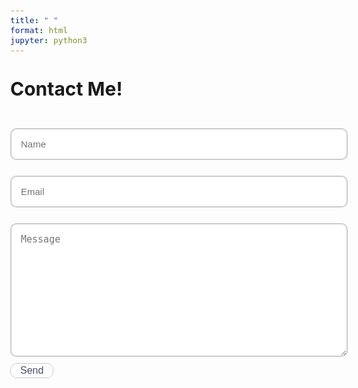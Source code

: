 ```yaml
---
title: " "
format: html
jupyter: python3
---
```


<style>
body {
    font-size: 15px;
}
form {
    max-width: 600px;
    margin: auto;
    margin-left: 0;
}
label {
    display: block;
    font-size: 15px;
}
input[type="text"], input[type="email"], textarea {
    width: 100%;
    padding: 15px;
    font-size: 15px;
    margin-top: 10px;
    border: 2px solid #ccc;
    border-radius: 10px;
}
input[type="text"]:focus, input[type="email"]:focus, textarea:focus {
    border: 4px solid #87CEEB;
    outline: none;
}
button {
    display: block;
    width: auto;
    background-color: #87CEEB;
    color: white;
    border: none;
    cursor: pointer;
    border-radius: 10px;
}
button.send-button {
    font-size: 16px;
    padding: 2px 15px;
    background-color: transparent;
    color: #495365;
    border: 1px solid #ccc;
}
body.dark-mode button.send-button {
    color: white;
}
button.send-button:hover {
    background-color: #87CEEB;
    color: white;
}
nav button {
    all: unset;
}
</style>

<div style="height: 20px;"></div>

<div style="font-size: 30px;"><strong>Contact Me!</strong></div>

<div style="height: 20px;"></div>

<form action="https://formspree.io/f/xeqybeql" method="POST" id="contactForm">
  <input type="text" id="name" name="name" placeholder="Name" required>
  
  <input type="email" id="email" name="email" placeholder="Email" required>
  
  <textarea id="message" name="message" rows="10" placeholder="Message" required></textarea>
  
  <div style="height: 10px;"></div>
  
  <button type="submit" class="send-button">Send</button>
</form>

<script>
document.addEventListener("DOMContentLoaded", function() {
    var form = document.getElementById('contactForm');
    form.addEventListener('submit', function(event) {
        event.preventDefault(); // Prevent the default form submission
        fetch(form.action, {
            method: 'POST',
            body: new FormData(form),
            headers: {
                'Accept': 'application/json'
            },
        })
        .then(response => response.json())
        .then(data => {
            if (data.ok) {
                form.reset(); // Reset the form to clear fields
                alert('Email sent successfully!');
            } else {
                alert('There was an issue with sending the email.');
            }
        })
        .catch(error => {
            console.error('Error:', error);
            alert('Error sending message.');
        });
    });
});
</script>
